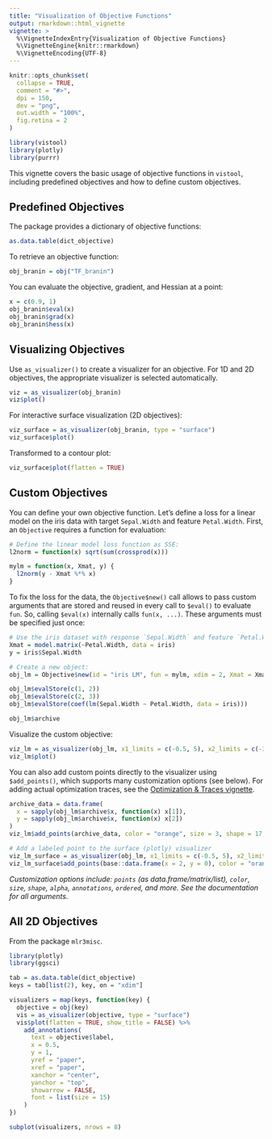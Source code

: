 ```yaml
---
title: "Visualization of Objective Functions"
output: rmarkdown::html_vignette
vignette: >
  %\VignetteIndexEntry{Visualization of Objective Functions}
  %\VignetteEngine{knitr::rmarkdown}
  %\VignetteEncoding{UTF-8}
---
```


```r
knitr::opts_chunk$set(
  collapse = TRUE,
  comment = "#>",
  dpi = 150,
  dev = "png",
  out.width = "100%",
  fig.retina = 2
)
```

```r
library(vistool)
library(plotly)
library(purrr)
```

This vignette covers the basic usage of objective functions in `vistool`, including predefined objectives and how to define custom objectives.

## Predefined Objectives

The package provides a dictionary of objective functions:

```r
as.data.table(dict_objective)
```

To retrieve an objective function:

```r
obj_branin = obj("TF_branin")
```

You can evaluate the objective, gradient, and Hessian at a point:

```r
x = c(0.9, 1)
obj_branin$eval(x)
obj_branin$grad(x)
obj_branin$hess(x)
```

## Visualizing Objectives

Use `as_visualizer()` to create a visualizer for an objective. For 1D and 2D objectives, the appropriate visualizer is selected automatically.

```r
viz = as_visualizer(obj_branin)
viz$plot()
```

For interactive surface visualization (2D objectives):

```r
viz_surface = as_visualizer(obj_branin, type = "surface")
viz_surface$plot()
```

Transformed to a contour plot:

```r
viz_surface$plot(flatten = TRUE)
```

## Custom Objectives

You can define your own objective function.
Let's define a loss for a linear model on the iris data with target `Sepal.Width` and feature `Petal.Width`. First, an `Objective` requires a function for evaluation:

```r
# Define the linear model loss function as SSE:
l2norm = function(x) sqrt(sum(crossprod(x)))

mylm = function(x, Xmat, y) {
  l2norm(y - Xmat %*% x)
}
```

To fix the loss for the data, the `Objective$new()` call allows to pass custom arguments that are stored and reused in every call to `$eval()` to evaluate `fun`.
So, calling `$eval(x)` internally calls `fun(x, ...)`.
These arguments must be specified just once:

```r
# Use the iris dataset with response `Sepal.Width` and feature `Petal.Width`:
Xmat = model.matrix(~Petal.Width, data = iris)
y = iris$Sepal.Width

# Create a new object:
obj_lm = Objective$new(id = "iris LM", fun = mylm, xdim = 2, Xmat = Xmat, y = y, minimize = TRUE)

obj_lm$evalStore(c(1, 2))
obj_lm$evalStore(c(2, 3))
obj_lm$evalStore(coef(lm(Sepal.Width ~ Petal.Width, data = iris)))

obj_lm$archive
```

Visualize the custom objective:

```r
viz_lm = as_visualizer(obj_lm, x1_limits = c(-0.5, 5), x2_limits = c(-3.2, 2.8))
viz_lm$plot()
```

You can also add custom points directly to the visualizer using `$add_points()`, which supports many customization options (see below).
For adding actual optimization traces, see the [Optimization & Traces vignette](optimization_traces.html).

```r
archive_data = data.frame(
  x = sapply(obj_lm$archive$x, function(x) x[1]),
  y = sapply(obj_lm$archive$x, function(x) x[2])
)
viz_lm$add_points(archive_data, color = "orange", size = 3, shape = 17, alpha = 0.8, ordered = TRUE)$plot()
```

```r
# Add a labeled point to the surface (plotly) visualizer
viz_lm_surface = as_visualizer(obj_lm, x1_limits = c(-0.5, 5), x2_limits = c(-3.2, 2.8), type = "surface")
viz_lm_surface$add_points(base::data.frame(x = 2, y = 0), color = "orange", size = 8, alpha = 0.9, annotations = "The z values are inferred!")$plot()
```

*Customization options include: `points` (as data.frame/matrix/list), `color`, `size`, `shape`, `alpha`, `annotations`, `ordered`, and more. See the documentation for all arguments.*

## All 2D Objectives

From the package `mlr3misc`.

```r
library(plotly)
library(ggsci)

tab = as.data.table(dict_objective)
keys = tab[list(2), key, on = "xdim"]

visualizers = map(keys, function(key) {
  objective = obj(key)
  vis = as_visualizer(objective, type = "surface")
  vis$plot(flatten = TRUE, show_title = FALSE) %>%
    add_annotations(
      text = objective$label,
      x = 0.5,
      y = 1,
      yref = "paper",
      xref = "paper",
      xanchor = "center",
      yanchor = "top",
      showarrow = FALSE,
      font = list(size = 15)
    )
})

subplot(visualizers, nrows = 8)
```
